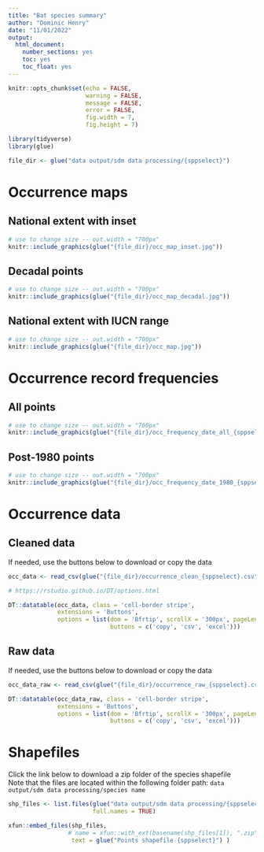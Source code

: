 ```yaml
---
title: "Bat species summary"
author: "Dominic Henry"
date: "11/01/2022"
output:
  html_document:
    number_sections: yes
    toc: yes
    toc_float: yes
---
```


```r
knitr::opts_chunk$set(echo = FALSE,
                      warning = FALSE,
                      message = FALSE,
                      error = FALSE,
                      fig.width = 7,
                      fig.height = 7)

```

```r
library(tidyverse)
library(glue)
```


```r
file_dir <- glue("data output/sdm data processing/{sppselect}")
```


# Occurrence maps

## National extent with inset 

```r
# use to change size -- out.width = "700px"
knitr::include_graphics(glue("{file_dir}/occ_map_inset.jpg"))
```

## Decadal points 

```r
# use to change size -- out.width = "700px"
knitr::include_graphics(glue("{file_dir}/occ_map_decadal.jpg"))
```

## National extent with IUCN range

```r
# use to change size -- out.width = "700px"
knitr::include_graphics(glue("{file_dir}/occ_map.jpg"))
```


# Occurrence record frequencies 

## All points

```r
# use to change size -- out.width = "700px"
knitr::include_graphics(glue("{file_dir}/occ_frequency_date_all_{sppselect}.jpg"))
```

## Post-1980 points 

```r
# use to change size -- out.width = "700px"
knitr::include_graphics(glue("{file_dir}/occ_frequency_date_1980_{sppselect}.jpg"))
```

# Occurrence data

## Cleaned data

If needed, use the buttons below to download or copy the data

```r
occ_data <- read_csv(glue("{file_dir}/occurrence_clean_{sppselect}.csv"))

# https://rstudio.github.io/DT/options.html

DT::datatable(occ_data, class = 'cell-border stripe', 
              extensions = 'Buttons',
              options = list(dom = 'Bfrtip', scrollX = '300px', pageLength = 5, 
                             buttons = c('copy', 'csv', 'excel')))

```

## Raw data

If needed, use the buttons below to download or copy the data

```r
occ_data_raw <- read_csv(glue("{file_dir}/occurrence_raw_{sppselect}.csv"))

DT::datatable(occ_data_raw, class = 'cell-border stripe', 
              extensions = 'Buttons',
              options = list(dom = 'Bfrtip', scrollX = '300px', pageLength = 5, 
                             buttons = c('copy', 'csv', 'excel')))

```

# Shapefiles

Click the link below to download a zip folder of the species shapefile  
Note that the files are located within the following folder path: `data output/sdm data processing/species name`

```r
shp_files <- list.files(glue("data output/sdm data processing/{sppselect}/"), pattern = "occ_records_full",
                        full.names = TRUE)

xfun::embed_files(shp_files, 
                 # name = xfun::with_ext(basename(shp_files[1]), ".zip"), 
                  text = glue("Points shapefile {sppselect}") )

```

